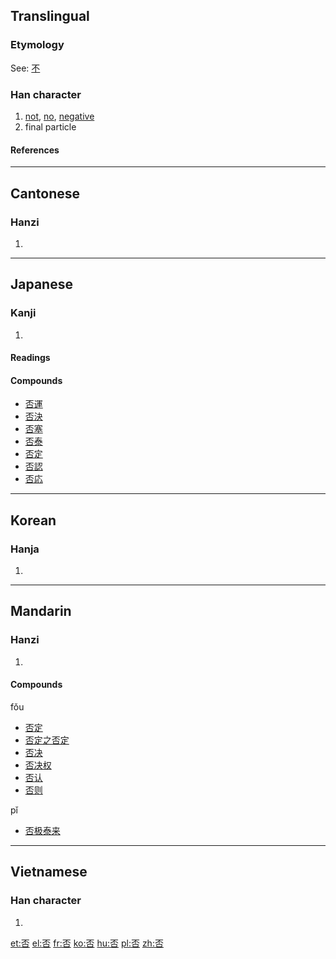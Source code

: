 ==Translingual==

===Etymology===
See: [[不]]

===Han character===
{{Han char|rn=30|rad=口|as=04|sn=7|four=1060<sub>9</sub>|canj=一火口 (MFR)|ids=⿱[[不]][[口]]}}
# [[not]], [[no]], [[negative]]
# final particle

====References====
{{Han ref|kx=0178.020|dkj=03340|dj=0395.110|hdz=10586.050|uh=5426|ud=21542|bh=A75F|bd=42847}}

----

==Cantonese==

===Hanzi===
{{yue-hanzi|jyut=[[fau2]], [[pei2]]|y=fau2, pei2}}
# {{defn|Cantonese}}

----

==Japanese==

===Kanji===
{{ja-kanji|grade=6|rs=口04}}
# {{defn|Japanese}}

====Readings====
{{ja-readings|on=[[ひ]] (hi)|kun=[[いな]] (ina), [[いなむ]] (inamu), [[あらず]] (arazu)}}

====Compounds====
*[[否運]]
*[[否決]]
*[[否塞]]
*[[否泰]]
*[[否定]]
*[[否認]]
*[[否応]]

----

==Korean==

===Hanja===
{{ko-hanja|hangeul=[[부]], [[비]]|rv=bu, bi|mr=pu, pi}}
# {{defn|Korean}}

----

==Mandarin==

===Hanzi===
{{cmn-hanzi|pin=[[fǒu]] ([[fou3]]), [[pǐ]] ([[pi3]])|wg=fou<sup>3</sup>, p'i<sup>3</sup>}}
# {{defn|Mandarin}}

====Compounds====
;fǒu
*[[否定]]
*[[否定之否定]]
*[[否决]]
*[[否决权]]
*[[否认]]
*[[否则]]
;pǐ
*[[否极泰来]]

----

==Vietnamese==

===Han character===
{{vi-hantu|bĩ}}

# {{defn|Vietnamese}}

[[et:否]]
[[el:否]]
[[fr:否]]
[[ko:否]]
[[hu:否]]
[[pl:否]]
[[zh:否]]